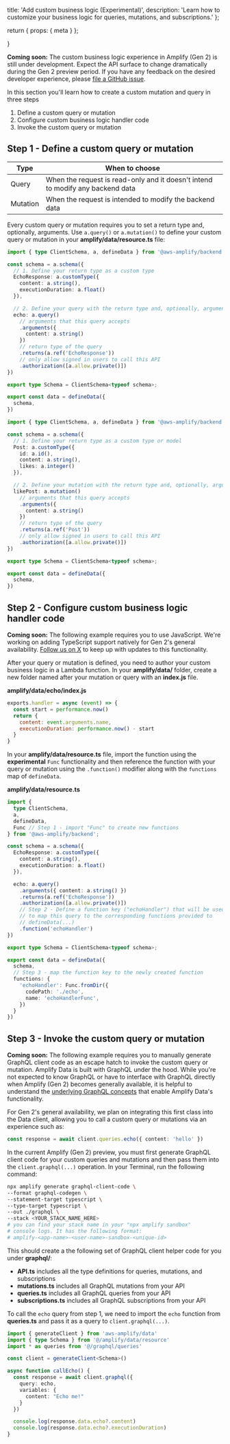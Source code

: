  title: 'Add custom business logic (Experimental)',
  description:
    'Learn how to customize your business logic for queries, mutations, and subscriptions.'
};

  return {
    props: {
      meta
    }
  };

}

<Callout info>

**Coming soon:** The custom business logic experience in Amplify (Gen 2) is still under development. Expect the API surface to change dramatically during the Gen 2 preview period. If you have any feedback on the desired developer experience, please [file a GitHub issue](https://github.com/aws-amplify/amplify-backend).

</Callout>

In this section you'll learn how to create a custom mutation and query in three steps

1. Define a custom query or mutation
2. Configure custom business logic handler code
3. Invoke the custom query or mutation

## Step 1 - Define a custom query or mutation

| Type         | When to choose                                                                 |
| ------------ | ------------------------------------------------------------------------------ |
| Query        | When the request is read-only and it doesn't intend to modify any backend data |
| Mutation     | When the request is intended to modify the backend data                        |

Every custom query or mutation requires you to set a return type and, optionally, arguments. Use `a.query()` or `a.mutation()` to define your custom query or mutation in your **amplify/data/resource.ts** file:

<BlockSwitcher>

<Block name="Custom query">

```ts
import { type ClientSchema, a, defineData } from '@aws-amplify/backend';

const schema = a.schema({
  // 1. Define your return type as a custom type
  EchoResponse: a.customType({
    content: a.string(),
    executionDuration: a.float()
  }),

  // 2. Define your query with the return type and, optionally, arguments
  echo: a.query()
    // arguments that this query accepts
    .arguments({ 
      content: a.string()
    }) 
    // return type of the query
    .returns(a.ref('EchoResponse'))
    // only allow signed in users to call this API
    .authorization([a.allow.private()])
})

export type Schema = ClientSchema<typeof schema>;

export const data = defineData({
  schema,
})
```

</Block>

<Block name="Custom mutation">

```ts
import { type ClientSchema, a, defineData } from '@aws-amplify/backend';

const schema = a.schema({
  // 1. Define your return type as a custom type or model
  Post: a.customType({
    id: a.id(),
    content: a.string(),
    likes: a.integer()
  }),

  // 2. Define your mutation with the return type and, optionally, arguments
  likePost: a.mutation()
    // arguments that this query accepts
    .arguments({ 
      content: a.string()
    }) 
    // return type of the query
    .returns(a.ref('Post'))
    // only allow signed in users to call this API
    .authorization([a.allow.private()])
})

export type Schema = ClientSchema<typeof schema>;

export const data = defineData({
  schema,
})
```

</Block>

</BlockSwitcher>

## Step 2 - Configure custom business logic handler code

<Callout info>

**Coming soon:** The following example requires you to use JavaScript. We're working on adding TypeScript support natively for Gen 2's general availability. [Follow us on X](https://x.com/awsamplify) to keep up with updates to this functionality.

</Callout>

After your query or mutation is defined, you need to author your custom business logic in a Lambda function. In your **amplify/data/** folder, create a new folder named after your mutation or query with an **index.js** file. 

**amplify/data/echo/index.js**

```js
exports.handler = async (event) => {
  const start = performance.now()
  return {
    content: event.arguments.name,
    executionDuration: performance.now() - start
  }
}
```

In your **amplify/data/resource.ts** file, import the function using the **experimental** `Func` functionality and then reference the function with your query or mutation using the `.function()` modifier along with the `functions` map of `defineData`.

**amplify/data/resource.ts**

```ts
import {
  type ClientSchema,
  a,
  defineData,
  Func // Step 1 - import "Func" to create new functions
} from '@aws-amplify/backend';

const schema = a.schema({
  EchoResponse: a.customType({
    content: a.string(),
    executionDuration: a.float()
  }),

  echo: a.query()
    .arguments({ content: a.string() }) 
    .returns(a.ref('EchoResponse'))
    .authorization([a.allow.private()])
    // Step 2 - Define a function key ("echoHandler") that will be used
    // to map this query to the corresponding functions provided to
    // defineData(...)
    .function('echoHandler')
})

export type Schema = ClientSchema<typeof schema>;

export const data = defineData({
  schema,
  // Step 3 - map the function key to the newly created function
  functions: {
    'echoHandler': Func.fromDir({
      codePath: './echo',
      name: 'echoHandlerFunc',
    })
  }
})
```

## Step 3 - Invoke the custom query or mutation

<Callout info>

**Coming soon:** The following example requires you to manually generate GraphQL client code as an escape hatch to invoke the custom query or mutation. Amplify Data is built with GraphQL under the hood. While you're not expected to know GraphQL or have to interface with GraphQL directly when Amplify (Gen 2) becomes generally available, it is helpful to understand the [underlying GraphQL concepts](https://graphql.org) that enable Amplify Data's functionality.

For Gen 2's general availability, we plan on integrating this first class into the Data client, allowing you to call a custom query or mutations via an experience such as:

```ts
const response = await client.queries.echo({ content: 'hello' })
```

</Callout>

In the current Amplify (Gen 2) preview, you must first generate GraphQL client code for your custom queries and mutations and then pass them into the `client.graphql(...)` operation. In your Terminal, run the following command:

```bash
npx amplify generate graphql-client-code \
--format graphql-codegen \
--statement-target typescript \
--type-target typescript \
--out ./graphql \
--stack <YOUR_STACK_NAME_HERE> 
# you can find your stack name in your "npx amplify sandbox"
# console logs. It has the following format:
# amplify-<app-name>-<user-name>-sandbox-<unique-id>
```

This should create a the following set of GraphQL client helper code for you under **graphql/**:
- **API.ts** includes all the type definitions for queries, mutations, and subscriptions
- **mutations.ts** includes all GraphQL mutations from your API
- **queries.ts** includes all GraphQL queries from your API
- **subscriptions.ts** includes all GraphQL subscriptions from your API

To call the `echo` query from step 1, we need to import the `echo` function from **queries.ts** and pass it as a query to `client.graphql(...)`.

```ts
import { generateClient } from 'aws-amplify/data'
import { type Schema } from '@/amplify/data/resource'
import * as queries from '@/graphql/queries'

const client = generateClient<Schema>()

async function callEcho() {
  const response = await client.graphql({
    query: echo,
    variables: {
      content: "Echo me!"
    }
  })

  console.log(response.data.echo?.content)
  console.log(response.data.echo?.executionDuration)
}
```
